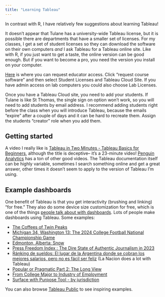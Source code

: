 ```yaml
---
title: "Learning Tableau"
---
```


In contrast with R, I have relatively few suggestions about learning Tableau!

It doesn't appear that Tulane has a university-wide Tableau license, but it is possible there are departments that have a smaller set of licenses. For my classes, I get a set of student licenses so they can download the software on their own computers *and* I ask Tableau for a Tableau online site. Like with R, if you just want to get a taste, the online version can be good enough. But if you want to become a pro, you need the version you install on your computer.

[Here](https://www.tableau.com/academic/teaching) is where you can request educator access. Click "request course software" and then select Student Licenses and Tableau Cloud Site. If you have admin access on lab computers you could also choose Lab Licenses.

Once you have a Tableau Cloud site, you need to add your students. If Tulane is like St Thomas, the single sign on option won't work, so you will need to add students by email address. I recommend adding students right before the class when you will introduce Tableau, because the emails "expire" after a couple of days and it can be hard to recreate them. Assign the students "creator" role when you add them.

## Getting started

A video I really like is [Tableau in Two Minutes - Tableau Basics for Beginners](https://www.youtube.com/watch?v=jEgVto5QME8), although the title is deceptive– it's a 23-minute video! [Penguin Analytics](https://www.youtube.com/@penguinanalytics1984) has a ton of other good videos. The Tableau documentation itself can be highly variable, sometimes I search something online and get a great answer, other times it doesn't seem to apply to the version of Tableau I'm using.

## Example dashboards

One benefit of Tableau is that you get interactivity (brushing and linking) "for free." They also do some device size customization for free, which is one of the things [people talk about with dashboards](https://nightingaledvs.com/adapting-dasboards-for-different-formats/?mc_cid=dcd40c31be&mc_eid=f96cf0c27d). Lots of people make dashboards using Tableau. Some examples:


-   [The Coffees of Twin Peaks](https://public.tableau.com/app/profile/judit.bekker/viz/TheCoffeesofTwinPeaks/TheCoffeesofTwinPeaks)
-   [Michigan 34, Washington 13: The 2024 College Football National Championship Game](https://public.tableau.com/app/profile/bo.mccready8742/viz/Michigan34Washington13The2024CollegeFootballNationalChampionshipGame/CFPRadial)
-   [Edmonton, Alberta: Snow](https://public.tableau.com/app/profile/yegwxnerdery/viz/shared/DD5TYJCWJ)
-   [Press Freedom Index : The Dire State of Authentic Journalism in 2023](https://public.tableau.com/app/profile/chimdi.nwosu/viz/PressFreedomIndexTheDireStateofAuthenticJournalismin2023/2023PressFreedomIndex)
-   [Ránking de sueldos: El lugar de la Argentina donde se cobran los mejores salarios, pero no es fácil ser feliz](https://www.lanacion.com.ar/sociedad/ranking-de-sueldos-el-lugar-de-la-argentina-donde-se-cobran-los-mejores-salarios-pero-no-es-facil-nid11122022/#/) (La Nacion does a lot with Tableau)
-   [Popular or Pragmatic Part 2: The Long View](https://mn.gov/deed/newscenter/publications/trends/september-2023/popular.jsp "Link")
-   [From College Major to Industry of Employment](https://mn.gov/deed/newscenter/publications/trends/march-2024/college-major.jsp)
-   [Surface with Purpose Tool - by jurisdiction](https://public.tableau.com/app/profile/metcouncilcd/viz/SurfacewithPurposeTool-byjurisdiction/SurfacewithPurposeTool-Jurisdiction)

You can also browse [Tableau Public](https://public.tableau.com/app/discover) to see inspiring examples. 

